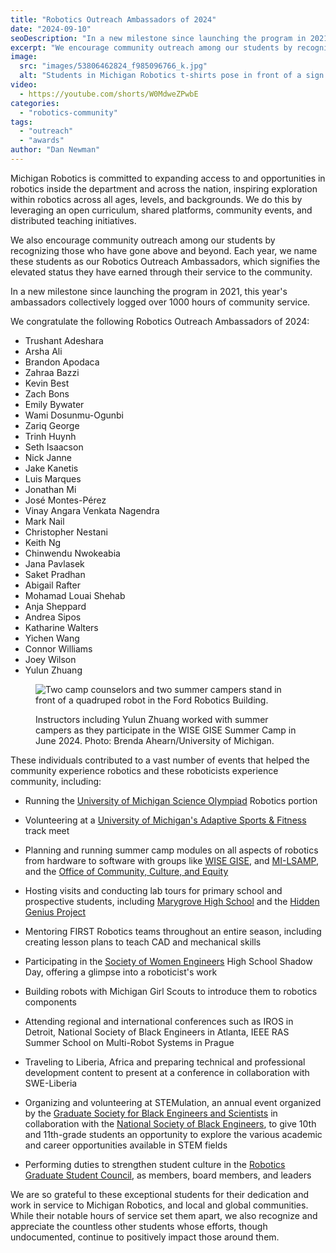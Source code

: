 ```yaml
---
title: "Robotics Outreach Ambassadors of 2024"
date: "2024-09-10"
seoDescription: "In a new milestone since launching the program in 2021, this year's ambassadors collectively logged over 1000 hours of community service."
excerpt: "We encourage community outreach among our students by recognizing those who have gone above and beyond. In a new milestone since launching the program in 2021, this year's ambassadors collectively logged over 1000 hours of community service."
image: 
  src: "images/53806462824_f985096766_k.jpg"
  alt: "Students in Michigan Robotics t-shirts pose in front of a sign saying 'This way to RISE'"
video: 
  - https://youtube.com/shorts/W0MdweZPwbE
categories: 
  - "robotics-community"
tags:
  - "outreach"
  - "awards"
author: "Dan Newman"
---
```


<VideoCenter url="https://youtube.com/shorts/W0MdweZPwbE" caption="High schoolers from the School at Marygrove in Detroit visited in June 2024, where they got hands-on experiences with quadruped robots, using augmented reality to control robots, and an overview of our MBot educational robotics platform." />

Michigan Robotics is committed to expanding access to and opportunities in robotics inside the department and across the nation, inspiring exploration within robotics across all ages, levels, and backgrounds. We do this by leveraging an open curriculum, shared platforms, community events, and distributed teaching initiatives.

We also encourage community outreach among our students by recognizing those who have gone above and beyond. Each year, we name these students as our Robotics Outreach Ambassadors, which signifies the elevated status they have earned through their service to the community.

In a new milestone since launching the program in 2021, this year's ambassadors collectively logged over 1000 hours of community service.


We congratulate the following Robotics Outreach Ambassadors of 2024:

<ColumnList columns={2}>

- Trushant Adeshara
- Arsha Ali
- Brandon Apodaca
- Zahraa Bazzi
- Kevin Best
- Zach Bons
- Emily Bywater
- Wami Dosunmu-Ogunbi
- Zariq George
- Trinh Huynh
- Seth Isaacson
- Nick Janne
- Jake Kanetis
- Luis Marques
- Jonathan Mi
- José Montes-Pérez
- Vinay Angara Venkata Nagendra
- Mark Nail
- Christopher Nestani
- Keith Ng
- Chinwendu Nwokeabia
- Jana Pavlasek
- Saket Pradhan
- Abigail Rafter
- Mohamad Louai Shehab
- Anja Sheppard
- Andrea Sipos
- Katharine Walters
- Yichen Wang
- Connor Williams
- Joey Wilson
- Yulun Zhuang
</ColumnList>

<figure>

![Two camp counselors and two summer campers stand in front of a quadruped robot in the Ford Robotics Building.](images/53806462824_f985096766_k-1024x683.jpg)

<figcaption>

Instructors including Yulun Zhuang worked with summer campers as they participate in the WISE GISE Summer Camp in June 2024. Photo: Brenda Ahearn/University of Michigan.

</figcaption>

</figure>

These individuals contributed to a vast number of events that helped the community experience robotics and these roboticists experience community, including:

- Running the [University of Michigan Science Olympiad](https://www.umichscioly.org) Robotics portion

- Volunteering at a [University of Michigan's Adaptive Sports & Fitness](https://ssd.umich.edu/adaptive-sports) track meet

- Planning and running summer camp modules on all aspects of robotics from hardware to software with groups like [WISE GISE](https://wise.umich.edu/k-12-families-educators/wise-gise/), and [MI-LSAMP](https://sites.marsal.umich.edu/drpp/michigan-louis-stokes-alliance-for-minority-participation/), and the [Office of Community, Culture, and Equity](https://culture.engin.umich.edu/k-12/engineering-onramp-overview/)

- Hosting visits and conducting lab tours for primary school and prospective students, including [Marygrove High School](https://www.detroitk12.org/marygrove) and the [Hidden Genius Project](https://www.hiddengeniusproject.org)

- Mentoring FIRST Robotics teams throughout an entire season, including creating lesson plans to teach CAD and mechanical skills

- Participating in the [Society of Women Engineers](https://www.sweumich.org) High School Shadow Day, offering a glimpse into a roboticist's work

- Building robots with Michigan Girl Scouts to introduce them to robotics components

- Attending regional and international conferences such as IROS in Detroit, National Society of Black Engineers in Atlanta, IEEE RAS Summer School on Multi-Robot Systems in Prague

- Traveling to Liberia, Africa and preparing technical and professional development content to present at a conference in collaboration with SWE-Liberia

- Organizing and volunteering at STEMulation, an annual event organized by the [Graduate Society for Black Engineers and Scientists](https://gsbes.org) in collaboration with the [National Society of Black Engineers](https://nsbeum.weebly.com), to give 10th and 11th-grade students an opportunity to explore the various academic and career opportunities available in STEM fields

- Performing duties to strengthen student culture in the [Robotics Graduate Student Council](https://robotics.umich.edu/academics/current-students/robotics-graduate-student-council/), as members, board members, and leaders

We are so grateful to these exceptional students for their dedication and work in service to Michigan Robotics, and local and global communities. While their notable hours of service set them apart, we also recognize and appreciate the countless other students whose efforts, though undocumented, continue to positively impact those around them.
